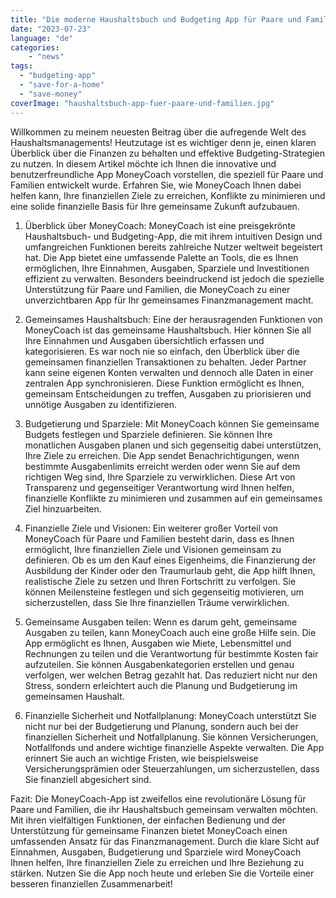 ```yaml
---
title: "Die moderne Haushaltsbuch und Budgeting App für Paare und Familien"
date: "2023-07-23"
language: "de"
categories: 
    - "news"
tags: 
  - "budgeting-app"
  - "save-for-a-home"
  - "save-money"
coverImage: "haushaltsbuch-app-fuer-paare-und-familien.jpg"
---
```


Willkommen zu meinem neuesten Beitrag über die aufregende Welt des Haushaltsmanagements! Heutzutage ist es wichtiger denn je, einen klaren Überblick über die Finanzen zu behalten und effektive Budgeting-Strategien zu nutzen. In diesem Artikel möchte ich Ihnen die innovative und benutzerfreundliche App MoneyCoach vorstellen, die speziell für Paare und Familien entwickelt wurde. Erfahren Sie, wie MoneyCoach Ihnen dabei helfen kann, Ihre finanziellen Ziele zu erreichen, Konflikte zu minimieren und eine solide finanzielle Basis für Ihre gemeinsame Zukunft aufzubauen.

1. Überblick über MoneyCoach:
MoneyCoach ist eine preisgekrönte Haushaltsbuch- und Budgeting-App, die mit ihrem intuitiven Design und umfangreichen Funktionen bereits zahlreiche Nutzer weltweit begeistert hat. Die App bietet eine umfassende Palette an Tools, die es Ihnen ermöglichen, Ihre Einnahmen, Ausgaben, Sparziele und Investitionen effizient zu verwalten. Besonders beeindruckend ist jedoch die spezielle Unterstützung für Paare und Familien, die MoneyCoach zu einer unverzichtbaren App für Ihr gemeinsames Finanzmanagement macht.

2. Gemeinsames Haushaltsbuch:
Eine der herausragenden Funktionen von MoneyCoach ist das gemeinsame Haushaltsbuch. Hier können Sie all Ihre Einnahmen und Ausgaben übersichtlich erfassen und kategorisieren. Es war noch nie so einfach, den Überblick über die gemeinsamen finanziellen Transaktionen zu behalten. Jeder Partner kann seine eigenen Konten verwalten und dennoch alle Daten in einer zentralen App synchronisieren. Diese Funktion ermöglicht es Ihnen, gemeinsam Entscheidungen zu treffen, Ausgaben zu priorisieren und unnötige Ausgaben zu identifizieren.

3. Budgetierung und Sparziele:
Mit MoneyCoach können Sie gemeinsame Budgets festlegen und Sparziele definieren. Sie können Ihre monatlichen Ausgaben planen und sich gegenseitig dabei unterstützen, Ihre Ziele zu erreichen. Die App sendet Benachrichtigungen, wenn bestimmte Ausgabenlimits erreicht werden oder wenn Sie auf dem richtigen Weg sind, Ihre Sparziele zu verwirklichen. Diese Art von Transparenz und gegenseitiger Verantwortung wird Ihnen helfen, finanzielle Konflikte zu minimieren und zusammen auf ein gemeinsames Ziel hinzuarbeiten.

4. Finanzielle Ziele und Visionen:
Ein weiterer großer Vorteil von MoneyCoach für Paare und Familien besteht darin, dass es Ihnen ermöglicht, Ihre finanziellen Ziele und Visionen gemeinsam zu definieren. Ob es um den Kauf eines Eigenheims, die Finanzierung der Ausbildung der Kinder oder den Traumurlaub geht, die App hilft Ihnen, realistische Ziele zu setzen und Ihren Fortschritt zu verfolgen. Sie können Meilensteine festlegen und sich gegenseitig motivieren, um sicherzustellen, dass Sie Ihre finanziellen Träume verwirklichen.

5. Gemeinsame Ausgaben teilen:
Wenn es darum geht, gemeinsame Ausgaben zu teilen, kann MoneyCoach auch eine große Hilfe sein. Die App ermöglicht es Ihnen, Ausgaben wie Miete, Lebensmittel und Rechnungen zu teilen und die Verantwortung für bestimmte Kosten fair aufzuteilen. Sie können Ausgabenkategorien erstellen und genau verfolgen, wer welchen Betrag gezahlt hat. Das reduziert nicht nur den Stress, sondern erleichtert auch die Planung und Budgetierung im gemeinsamen Haushalt.

6. Finanzielle Sicherheit und Notfallplanung:
MoneyCoach unterstützt Sie nicht nur bei der Budgetierung und Planung, sondern auch bei der finanziellen Sicherheit und Notfallplanung. Sie können Versicherungen, Notfallfonds und andere wichtige finanzielle Aspekte verwalten. Die App erinnert Sie auch an wichtige Fristen, wie beispielsweise Versicherungsprämien oder Steuerzahlungen, um sicherzustellen, dass Sie finanziell abgesichert sind.

Fazit:
Die MoneyCoach-App ist zweifellos eine revolutionäre Lösung für Paare und Familien, die ihr Haushaltsbuch gemeinsam verwalten möchten. Mit ihren vielfältigen Funktionen, der einfachen Bedienung und der Unterstützung für gemeinsame Finanzen bietet MoneyCoach einen umfassenden Ansatz für das Finanzmanagement. Durch die klare Sicht auf Einnahmen, Ausgaben, Budgetierung und Sparziele wird MoneyCoach Ihnen helfen, Ihre finanziellen Ziele zu erreichen und Ihre Beziehung zu stärken. Nutzen Sie die App noch heute und erleben Sie die Vorteile einer besseren finanziellen Zusammenarbeit!